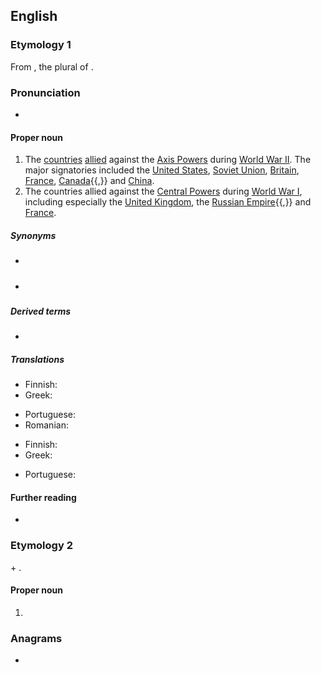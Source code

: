 {{also|allies|alliés}}
==English==

===Etymology 1===
From {{m|en|allies}}, the plural of {{m|en|ally}}.
{{wikipedia}}

===Pronunciation===
* {{IPA|/ˈælaɪz/|lang=en}}

====Proper noun====
{{en-proper noun}}

# The [[country|countries]] [[allied]] against the [[Axis Powers]] during [[World War II]]. The major signatories included the [[United States]], [[Soviet Union]], [[Britain]], [[France]], [[Canada]]{{,}} and [[China]].
# The countries allied against the [[Central Powers]] during [[World War I]], including especially the [[United Kingdom]], the [[Russian Empire]]{{,}} and [[France]].

=====Synonyms=====
* {{sense|both senses}} {{pedlink|Allied Powers}}
* {{sense|World War I}} {{pedlink|Entente Allies}}

=====Derived terms=====
* {{l|en|Allied}}

=====Translations=====
{{trans-top|in WWII}}
* Finnish: {{t+|fi|liittoutuneet|p}}
* Greek: {{t|el|Σύμμαχοι|m-p}}
{{trans-mid}}
* Portuguese: {{t|pt|aliados|m-p}}
* Romanian: {{t|ro|Aliați|m-p}}
{{trans-bottom}}

{{trans-top|in WWI}}
* Finnish: {{t+|fi|ympärysvallat|p}}
* Greek: {{t|el|Σύμμαχοι|m-p}}
{{trans-mid}}
* Portuguese: {{t|pt|aliados|m-p}}
{{trans-bottom}}

====Further reading====
* {{pedia}}

===Etymology 2===
{{m|en|Allie}} + {{m|en|-s}}.

====Proper noun====
{{head|en|proper noun plural form}}

# {{plural of|Allie|lang=en}}

===Anagrams===
* {{anagrams|en|Sallie}}